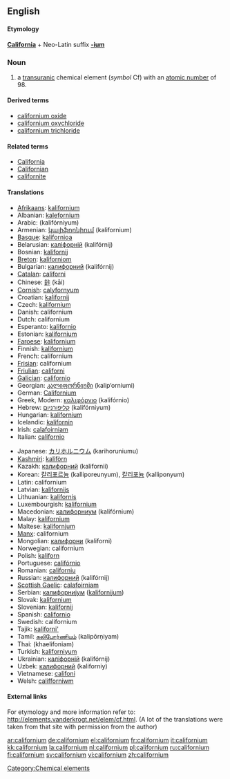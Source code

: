 {{see|Californium}}
==English==
{{elements|Cf|berkelium|Bk|einsteinium|Es}}
====Etymology====
'''[[California]]''' + Neo-Latin suffix '''[[-ium]]'''

=== Noun ===
{{en-noun|-}}
{{wikipedia}}

# a [[transuranic]] chemical element (''symbol'' Cf) with an [[atomic number]] of 98.

====Derived terms====
*[[californium oxide]]
*[[californium oxychloride]]
*[[californium trichloride]]

====Related terms====
*[[California]]
*[[Californian]]
*[[californite]]

==== Translations ====
{{top}}
*[[Afrikaans]]: [[kalifornium]]
*Albanian: [[kalefornium]]
*Arabic: {{ARchar|[[كاليفورنيوم]]}} (kalifórniyum) {{m}}
*Armenian: [[կալիֆորնիում]] (kalifornium)
*[[Basque]]: [[kalifornioa]]
*Belarusian: [[калiфорнiй]] (kalifórnij) {{m}}
*Bosnian: [[kalifornij]]
*[[Breton]]: [[kaliforniom]]
*Bulgarian: [[калифорний]] (kalifórnij) {{m}}
*[[Catalan]]: [[californi]]
*Chinese: [[鉲]] (kāi)
*[[Cornish]]: [[calyfornyum]]
*Croatian: [[kalifornij]]
*Czech: [[kalifornium]]
*Danish: californium
*Dutch: californium {{n}}
*Esperanto: [[kalifornio]]
*Estonian: [[kalifornium]]
*[[Faroese]]: [[kalifornium]]
*Finnish: [[kalifornium]]
*French: californium {{m}}
*[[Frisian]]: californium
*[[Friulian]]: [[californi]]
*[[Galician]]: [[californio]]
*Georgian: [[კალიფორნიუმი]] (kalip‘orniumi)
*German: [[Californium]] {{n}}
*Greek, Modern: [[καλιφόρνιο]] (kalifórnio) {{n}}
*Hebrew: [[קליפורניום]] (kalifórniyum)
*Hungarian: [[kalifornium]]
*Icelandic: [[kalifornín]]
*Irish: [[calafoirniam]]
*Italian: [[californio]] {{m}}
{{mid}}
*Japanese: [[カリホルニウム]] (karihoruniumu)
*[[Kashmiri]]: [[kalifòrn]]
*Kazakh: [[калифорний]] (kalifornii)
*Korean: [[칼리포르늄]] (kalliporeunyum), [[칼리포늄]] (kalliponyum)
*Latin: californium
*Latvian: [[kalifornijs]]
*Lithuanian: [[kalifornis]]
*Luxembourgish: [[kalifornium]]
*Macedonian: [[калифорниум]] (kalifórnium) {{m}}
*Malay: [[kalifornium]]
*Maltese: [[kalifornjum]]
*[[Manx]]: californium
*Mongolian: [[калифорни]] (kaliforni)
*Norwegian: californium
*Polish: [[kaliforn]] {{m}}
*Portuguese: [[califórnio]] {{m}}
*Romanian: [[californiu]] {{n}}
*Russian: [[калифорний]] (kalifórnij) {{m}}
*[[Scottish Gaelic]]: [[calafoirniam]]
*Serbian: [[калифорниjум]] ([[kalifornijum]]) {{m}}
*Slovak: [[kalifornium]]
*Slovenian: [[kalifornij]]
*Spanish: [[californio]] {{m}}
*Swedish: californium
*Tajik: [[kaliforni']]
*Tamil: [[கலிபோர்ணியம்]] (kalipōrņiyam)
*Thai: {{THchar|[[แคลิฟอร์เนียม]]}} (khaelifoniam)
*Turkish: [[kaliforniyum]]
*Ukrainian: [[калiфорнiй]] (kalifórnij) {{m}}
*Uzbek: [[калифорний]] (kaliforniy)
*Vietnamese: [[califoni]]
*Welsh: [[califforniwm]]
{{bottom}}

====External links====
For etymology and more information refer to:
[[http://elements.vanderkrogt.net/elem/cf.html]].
(A lot of the translations were taken from that site with permission from the author)

[[Category:Chemical elements]]

[[ar:californium]]
[[de:californium]]
[[el:californium]]
[[fr:californium]]
[[it:californium]]
[[kk:californium]]
[[la:californium]]
[[nl:californium]]
[[pl:californium]]
[[ru:californium]]
[[fi:californium]]
[[sv:californium]]
[[vi:californium]]
[[zh:californium]]